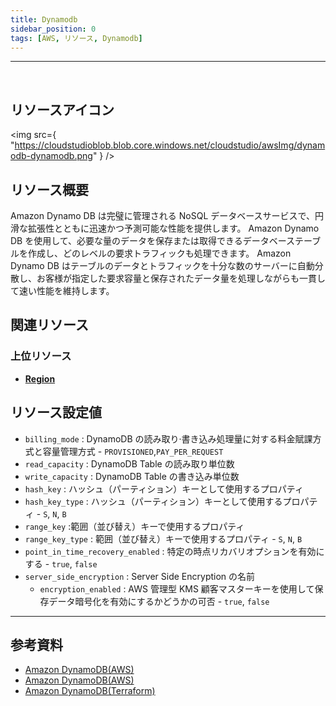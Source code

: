 ```yaml
---
title: Dynamodb
sidebar_position: 0
tags: [AWS, リソース, Dynamodb]
---
```


<hr />
<br />

## リソースアイコン

<img
    src={
        "https://cloudstudioblob.blob.core.windows.net/cloudstudio/awsImg/dynamodb-dynamodb.png"
    }
/>

## リソース概要

Amazon Dynamo DB は完璧に管理される NoSQL データベースサービスで、円滑な拡張性とともに迅速かつ予測可能な性能を提供します。
Amazon Dynamo DB を使用して、必要な量のデータを保存または取得できるデータベーステーブルを作成し、どのレベルの要求トラフィックも処理できます。
Amazon Dynamo DB はテーブルのデータとトラフィックを十分な数のサーバーに自動分散し、お客様が指定した要求容量と保存されたデータ量を処理しながらも一貫して速い性能を維持します。

## 関連リソース

### 上位リソース

-   [**Region**](https://docs.cstudio.app/ja/docs/resource/aws/Base/Region)

## リソース設定値

-   `billing_mode` : DynamoDB の読み取り·書き込み処理量に対する料金賦課方式と容量管理方式 - `PROVISIONED`,`PAY_PER_REQUEST`
-   `read_capacity` : DynamoDB Table の読み取り単位数
-   `write_capacity` : DynamoDB Table の書き込み単位数
-   `hash_key` : ハッシュ（パーティション）キーとして使用するプロパティ
-   `hash_key_type` : ハッシュ（パーティション）キーとして使用するプロパティ - `S`, `N`, `B`
-   `range_key` :範囲（並び替え）キーで使用するプロパティ
-   `range_key_type` : 範囲（並び替え）キーで使用するプロパティ - `S`, `N`, `B`
-   `point_in_time_recovery_enabled` : 特定の時点リカバリオプションを有効にする - `true`, `false`
-   `server_side_encryption` : Server Side Encryption の名前
    -   `encryption_enabled` : AWS 管理型 KMS 顧客マスターキーを使用して保存データ暗号化を有効にするかどうかの可否 - `true`, `false`

---

## 参考資料

-   [Amazon DynamoDB(AWS)](https://docs.aws.amazon.com/ko_kr/amazondynamodb/latest/developerguide/Introduction.html)
-   [Amazon DynamoDB(AWS)](https://aws.amazon.com/ko/dynamodb/pricing/?nc2=type_a)
-   [Amazon DynamoDB(Terraform)](https://registry.terraform.io/providers/hashicorp/aws/latest/docs/resources/dynamodb_contributor_insights)
